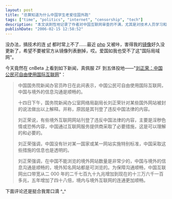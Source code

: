 ```yaml
---
layout: post
title: "总算知道为什么中国学生老爱往国外跑"
tags: ["time", "politics", "internet", "censorship", "tech"]
description: "本文讽刺性地记录了作者对中国互联网审查的不满，尤其是对技术人员学习和工作的影响。文章提到 SourceForge 和 PHP 官网等技术资源经常无法访问，表示即使是爱国的人也难以接受这种“国际局域网“的隔离状态。同时引用了当时国务院新闻办官员刘正荣声称“中国公民可自由使用国际互联网“的言论，暗示官方说法与现实存在明显脱节，间接解释了为何许多中国学生选择出国留学和工作。"
publishDate: "2006-02-15 12:58:52"
---
```


没办法，搞技术的连 [sf](http://sourceforge.net) 都时常上不了……最近 [php](http://www.php.net/) 又被咔，害得我的[镜像](http://cn.php.net/)好久没更新了，希望不要被官方从镜像列表删掉，哎。爱国如我也受不了这"国际局域网"。

今天竟然在 cnBeta 上看到如下新闻，真佩服 ZF 到五体投地——"[刘正荣：中国公民可自由使用国际互联网](http://www.cnbeta.com/modules.php?name=News&file=article&sid=10205)"：

> 中国国务院新闻办官员昨日在此间表示，中国公民可自由使用国际互联网，中国与境外的信息沟通是顺畅的。
>
> 十四日下午，国务院新闻办公室网络局副局长刘正荣针对某些国外网站被封的说法做出以上解释。并称，原因是其刊登了违反中国法律的内容。
>
> 刘正荣说，有些境外互联网网站刊登了违反中国法律的内容，主要是淫秽色情或恐怖内容，中国通过互联网服务提供商采取了必要措施，这是可以理解的和必要的。
>
> 刘正荣强调，中国没有针对某一国家或某一网站实施特别标准，中国采取这些措施的信息也是透明的。
>
> 刘正荣强调，在中国不能浏览的境外网站数量是非常少的，中国与境外的信息沟通是顺畅的，境外知名网站都是可浏览的。为保障沟通顺畅，中国互联网出口带宽从二 000 年的二千七百九十九兆增加到现在的十三万六千一百多兆，五年增加了四十八倍，境内与境外互联网的连通更加顺畅。

下面评论还是挺合我胃口滴 ^_^
